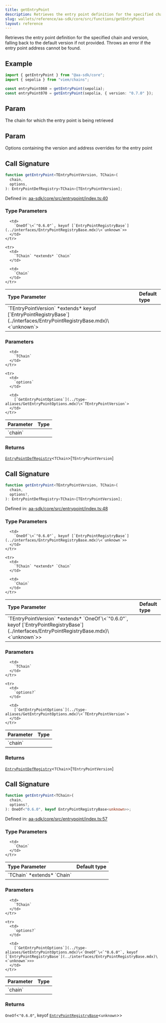 ```yaml
---
title: getEntryPoint
description: Retrieves the entry point definition for the specified chain and version, falling back to the default version if not provided. Throws an error if the entry point address cannot be found.
slug: wallets/reference/aa-sdk/core/src/functions/getEntryPoint
layout: reference
---
```


Retrieves the entry point definition for the specified chain and version, falling back to the default version if not provided. Throws an error if the entry point address cannot be found.

## Example

```ts
import { getEntryPoint } from "@aa-sdk/core";
import { sepolia } from "viem/chains";

const entryPoint060 = getEntryPoint(sepolia);
const entryPoint070 = getEntryPoint(sepolia, { version: "0.7.0" });
```

## Param

The chain for which the entry point is being retrieved

## Param

Options containing the version and address overrides for the entry point

## Call Signature

```ts
function getEntryPoint<TEntryPointVersion, TChain>(
  chain,
  options,
): EntryPointDefRegistry<TChain>[TEntryPointVersion];
```

Defined in: [aa-sdk/core/src/entrypoint/index.ts:40](https://github.com/alchemyplatform/aa-sdk/blob/5b9429f0f16dcd4ff822527b8de589e19e88faa7/aa-sdk/core/src/entrypoint/index.ts#L40)

### Type Parameters

<table>
  <thead>
    <tr>
      <th align="left">Type Parameter</th>
      <th align="left">Default type</th>
    </tr>
  </thead>

  <tbody>
    <tr>
      <td>
        `TEntryPointVersion` *extends* keyof [`EntryPointRegistryBase`](../interfaces/EntryPointRegistryBase.mdx)\<`unknown`>
      </td>

      <td>
        `OneOf`\<`"0.6.0"`, keyof [`EntryPointRegistryBase`](../interfaces/EntryPointRegistryBase.mdx)\<`unknown`>>
      </td>
    </tr>

    <tr>
      <td>
        `TChain` *extends* `Chain`
      </td>

      <td>
        `Chain`
      </td>
    </tr>

  </tbody>
</table>

### Parameters

<table>
  <thead>
    <tr>
      <th align="left">Parameter</th>
      <th align="left">Type</th>
    </tr>
  </thead>

  <tbody>
    <tr>
      <td>
        `chain`
      </td>

      <td>
        `TChain`
      </td>
    </tr>

    <tr>
      <td>
        `options`
      </td>

      <td>
        [`GetEntryPointOptions`](../type-aliases/GetEntryPointOptions.mdx)\<`TEntryPointVersion`>
      </td>
    </tr>

  </tbody>
</table>

### Returns

[`EntryPointDefRegistry`](../interfaces/EntryPointDefRegistry.mdx)\<`TChain`>\[`TEntryPointVersion`]

## Call Signature

```ts
function getEntryPoint<TEntryPointVersion, TChain>(
  chain,
  options?,
): EntryPointDefRegistry<TChain>[TEntryPointVersion];
```

Defined in: [aa-sdk/core/src/entrypoint/index.ts:48](https://github.com/alchemyplatform/aa-sdk/blob/5b9429f0f16dcd4ff822527b8de589e19e88faa7/aa-sdk/core/src/entrypoint/index.ts#L48)

### Type Parameters

<table>
  <thead>
    <tr>
      <th align="left">Type Parameter</th>
      <th align="left">Default type</th>
    </tr>
  </thead>

  <tbody>
    <tr>
      <td>
        `TEntryPointVersion` *extends* `OneOf`\<`"0.6.0"`, keyof [`EntryPointRegistryBase`](../interfaces/EntryPointRegistryBase.mdx)\<`unknown`>>
      </td>

      <td>
        `OneOf`\<`"0.6.0"`, keyof [`EntryPointRegistryBase`](../interfaces/EntryPointRegistryBase.mdx)\<`unknown`>>
      </td>
    </tr>

    <tr>
      <td>
        `TChain` *extends* `Chain`
      </td>

      <td>
        `Chain`
      </td>
    </tr>

  </tbody>
</table>

### Parameters

<table>
  <thead>
    <tr>
      <th align="left">Parameter</th>
      <th align="left">Type</th>
    </tr>
  </thead>

  <tbody>
    <tr>
      <td>
        `chain`
      </td>

      <td>
        `TChain`
      </td>
    </tr>

    <tr>
      <td>
        `options?`
      </td>

      <td>
        [`GetEntryPointOptions`](../type-aliases/GetEntryPointOptions.mdx)\<`TEntryPointVersion`>
      </td>
    </tr>

  </tbody>
</table>

### Returns

[`EntryPointDefRegistry`](../interfaces/EntryPointDefRegistry.mdx)\<`TChain`>\[`TEntryPointVersion`]

## Call Signature

```ts
function getEntryPoint<TChain>(
  chain,
  options?,
): OneOf<"0.6.0", keyof EntryPointRegistryBase<unknown>>;
```

Defined in: [aa-sdk/core/src/entrypoint/index.ts:57](https://github.com/alchemyplatform/aa-sdk/blob/5b9429f0f16dcd4ff822527b8de589e19e88faa7/aa-sdk/core/src/entrypoint/index.ts#L57)

### Type Parameters

<table>
  <thead>
    <tr>
      <th align="left">Type Parameter</th>
      <th align="left">Default type</th>
    </tr>
  </thead>

  <tbody>
    <tr>
      <td>
        `TChain` *extends* `Chain`
      </td>

      <td>
        `Chain`
      </td>
    </tr>

  </tbody>
</table>

### Parameters

<table>
  <thead>
    <tr>
      <th align="left">Parameter</th>
      <th align="left">Type</th>
    </tr>
  </thead>

  <tbody>
    <tr>
      <td>
        `chain`
      </td>

      <td>
        `TChain`
      </td>
    </tr>

    <tr>
      <td>
        `options?`
      </td>

      <td>
        [`GetEntryPointOptions`](../type-aliases/GetEntryPointOptions.mdx)\<`OneOf`\<`"0.6.0"`, keyof [`EntryPointRegistryBase`](../interfaces/EntryPointRegistryBase.mdx)\<`unknown`>>>
      </td>
    </tr>

  </tbody>
</table>

### Returns

`OneOf`\<`"0.6.0"`, keyof [`EntryPointRegistryBase`](../interfaces/EntryPointRegistryBase.mdx)\<`unknown`>>
